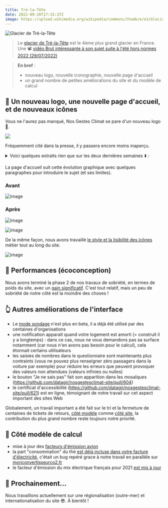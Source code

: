 ---
title: Tré-la-Tête
date: 2022-09-26T17:15:37Z
image: https://upload.wikimedia.org/wikipedia/commons/thumb/e/e3/Glacier_de_Tré-la-Tête.jpg/640px-Glacier_de_Tré-la-Tête.jpg
---

![Glacier de Tré-la-Tête](https://upload.wikimedia.org/wikipedia/commons/thumb/e/e3/Glacier_de_Tré-la-Tête.jpg/640px-Glacier_de_Tré-la-Tête.jpg)

> Le [glacier de Tré-la-Tête](https://fr.wikipedia.org/wiki/Glacier_de_Tré-la-Tête) est le 4ème plus grand glacier en France. Une 📽️ [vidéo Brut intéressante à son sujet suite à l'été hors normes 2022 (29/07/2022)](https://www.francetvinfo.fr/meteo/canicule/video-un-glaciologue-repond-a-cinq-questions-sur-les-glaciers_5283679.html)

> **En bref** :
>
> - nouveau logo, nouvelle iconographie, nouvelle page d'accueil
> - un grand nombre de petites améliorations du site et du modèle de calcul

## 🎨 Un nouveau logo, une nouvelle page d'accueil, et de nouveaux icônes

Vous ne l'aurez pas manqué, Nos Gestes Climat se pare d'un nouveau logo 🥳.

![](https://nosgestesclimat.fr/images/petit-logo.png)

Fréquemment cité dans la presse, il y passera encore moins inaperçu.

<details><summary>Voici quelques extraits rien que sur les deux dernières semaines ⬇️ : </summary>

Article du [Ouest-France](https://www.ouest-france.fr/bretagne/carhaix-plouguer-29270/a-carhaix-ces-specialistes-de-l-energie-donnent-leurs-conseils-pour-consommer-moins-bc1250aa-3346-11ed-8dd8-fdb9fa809eb1) : À Carhaix, ces spécialistes de l’énergie donnent leurs conseils pour consommer moins

> Il est également possible de calculer son empreinte carbone sur nosgestesclimat.fr

Article de [France Inter](https://www.radiofrance.fr/franceinter/un-champion-de-trail-nous-explique-pourquoi-il-renonce-a-une-course-en-raison-de-son-bilan-carbone-7787049) : Un traileur de haut niveau nous explique pourquoi il renonce aux Mondiaux en raison de son bilan carbone

> Andy Symonds a donc calculé, via le site "Nos gestes climat", que se rendre en avion en Thaïlande ferait exploser son bilan carbone.

Le Dauphiné Libéré [a lancé un sondage et cite NGC](https://www.ledauphine.com/environnement/2022/09/21/les-citoyens-attendent-que-l-etat-les-accompagne-dans-leurs-efforts) Retrouvez les résultats de notre sondage “Les Français et leur empreinte carbone”

> Un Français émet en moyenne 11,2 tonnes de CO2e ​ par an. Les experts estiment qu‘il faudrait limiter ce chiffre à 2 tonnes par an pour freiner le changement climatique et respecter les objectifs de l’Accord de Paris. Pour connaître votre empreinte carbone, l’Ademe a lancé un outil en ligne “Nos gestes climat”.

Ainsi qu'[outside.fr](https://www.outside.fr/comment-evaluer-votre-empreinte-carbone-les-3-meilleurs-calculateurs).

</details>

La page d'accueil suit cette évolution graphique avec quelques paragraphes pour introduire le sujet (et ses limites).

### Avant

![image](https://user-images.githubusercontent.com/1177762/191323489-088461c2-b1b9-46fe-bce2-c1e459104569.png)

### Après

![image](https://user-images.githubusercontent.com/1177762/191323550-993c5109-ae91-4baa-8853-af240bf4c279.png)

![image](https://user-images.githubusercontent.com/1177762/191323669-952493a1-7b17-4d38-a48b-313f2a592863.png)

De la même façon, nous avons travaillé [le style et la lisibilité des icônes](https://github.com/datagir/nosgestesclimat-site/pull/570) métier tout au long du site.

![image](https://user-images.githubusercontent.com/1177762/192312016-67af3382-6e02-49db-b791-8ba1702eb0ce.png)

## 🐎 Performances (écoconception)

Nous avons terminé la phase 2 de nos travaux de sobriété, en termes de poids du site, avec un [gain significatif](https://github.com/datagir/nosgestesclimat-site/pull/602). C'est tout relatif, mais un peu de sobriété de notre côté est la moindre des choses !

## 👆️ Autres améliorations de l'interface

- Le [mode sondage](https://nosgestesclimat.fr/groupe) n'est plus en beta, il a déjà été utilisé par des centaines d'organisations
- une notification apparait quand votre logement est amorti (= construit il y a longtemps) : dans ce cas, nous ne vous demandons pas sa surface notamment (car nous n'en avons pas besoin pour le calcul), cela étonnait certains utilisateurs
- les saisies de nombres dans le questionnaire sont maintenants plus contraints (vous ne pouvez plus renseigner zéro passagers dans la voiture par exemple) pour réduire les erreurs que peuvent provoquer des valeurs non attendues (valeurs infinies ou nulles)
- le bouton "Je ne sais pas" fait son apparition dans les mosaïques (https://github.com/datagir/nosgestesclimat-site/pull/604)
- le certificat d'accessibilité (https://github.com/datagir/nosgestesclimat-site/pull/621) est en ligne, témoignant de notre travail sur cet aspect important des sites Web

Globalement, un travail important a été fait sur le tri et la fermeture de centaines de tickets de retours, [côté modèle](https://github.com/datagir/nosgestesclimat/issues) comme [côté site](https://github.com/datagir/nosgestesclimat-site/issues), la contribution du plus grand nombre reste toujours notre priorité.

## 🧮 Côté modèle de calcul

- mise à jour des [facteurs d'émission avion](https://github.com/datagir/nosgestesclimat/pull/1489)
- la part "consommation" du thé [est déjà incluse dans votre facture d'électricité](https://github.com/datagir/nosgestesclimat/pull/1494), c'était un bug repéré grace à notre travail en parallèle sur [monconvertisseurco2.fr](https://monconvertisseurco2.fr/empreinte-carbone/boisson)
- le facteur d'émission du mix électrique français pour 2021 [est mis à jour](https://github.com/datagir/nosgestesclimat/pull/1484)

## 🌅 Prochainement...

Nous travaillons actuellement sur une régionalisation (outre-mer) et internationalisation du site 😎. À bientôt !
